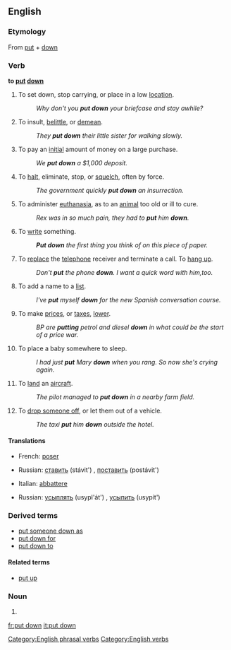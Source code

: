 {{see|put-down}}
==English==

===Etymology===
From [[put]] + [[down]]

===Verb===
'''to [[put]] [[down]]'''

# To set down, stop carrying, or place in a low [[location]].
#: ''Why don't you '''put down''' your briefcase and stay awhile?''
# {{idiom}} To insult, [[belittle]], or [[demean]].
#: ''They '''put down''' their little sister for walking slowly.''
# To pay an [[initial]] amount of money on a large purchase.
#: ''We '''put down''' a $1,000 deposit.''
# To [[halt]], eliminate, stop, or [[squelch]], often by force.
#: ''The government quickly '''put down''' an insurrection.''
# {{euphemism}} To administer [[euthanasia]], as to an [[animal]] too old or ill to cure.
#: ''Rex was in so much pain, they had to '''put''' him '''down'''.''
# To [[write]] something.
#:'''''Put down''' the first thing you think of on this piece of paper.''
# To [[replace]] the [[telephone]] receiver and terminate a call. To [[hang up]].
#:''Don't '''put''' the phone '''down'''. I want a quick word with him,too.''
# To add a name to a [[list]].
#:''I've '''put''' myself '''down''' for the new Spanish conversation course.''
# To make [[prices]], or [[taxes]], [[lower]].
#:''BP are '''putting''' petrol and diesel '''down''' in what could be the start of a price war.''
# {{idiom}}To place a baby somewhere to sleep.
#:''I had just '''put''' Mary '''down''' when you rang. So now she's crying again.''
# {{idiom}}To [[land]] an [[aircraft]].
#:''The pilot managed to '''put down''' in a nearby farm field.''
# {{idiom}}To [[drop off|drop someone off]], or let them out of a vehicle.
#:''The taxi '''put''' him '''down''' outside the hotel.''

====Translations====

{{trans-top|set down, stop carrying}}
*French: [[poser]]
{{trans-mid}}
*Russian: [[ставить]] (stávit') {{impf}}, [[поставить]] (postávit') {{pf}}
{{trans-bottom}}

{{trans-top|administer euthanasia to an animal}}
*Italian: [[abbattere]]
{{trans-mid}}
*Russian: [[усыплять]] (usypl'át') {{impf}}, [[усыпить]] (usypít') {{pf}}
{{trans-bottom}}

===Derived terms===
*[[put someone down as]]
*[[put down for]]
*[[put down to]]

====Related terms====
{{rfc-level|Related terms at L4+ not in L3 POS section (AutoFormat would have corrected level of Derived terms)}}
*[[put up]]

===Noun===
{{en-noun|sg=[[put]] [[down]]}}

# {{alternative spelling of|put-down}}

[[Category:English phrasal verbs]]
[[Category:English verbs]]

[[fr:put down]]
[[it:put down]]